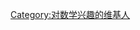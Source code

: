 {{Userbox
|border-c=#000000
|border-s=1
|id-c=#002B7F
|info-c=#002B7F
|info-s=10
|info-fc=#FCD116
|id=[[File:maya.svg|thumb|70px|right|[[玛雅文明#数学|]]
|info=這個用戶喜欢学数学[[数学]]
}}
[[Category:对数学兴趣的维基人]]